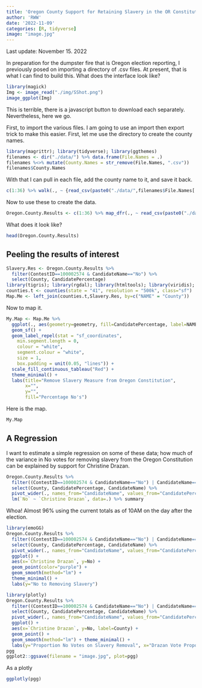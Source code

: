 ```yaml
---
title: 'Oregon County Support for Retaining Slavery in the OR Constitution'
author: 'RWW'
date: '2022-11-09'
categories: [R, tidyverse]
image: "image.jpg"
---
```


Last update: November 15. 2022

In preparation for the dumpster fire that is Oregon election reporting, I previously posed on importing a directory of .csv files.  At present, that is what I can find to build this.  What does the interface look like?

```r
library(magick)
Img <- image_read("./img/SShot.png")
image_ggplot(Img)
```


This is terrible, there is a javascript button to download each separately.  Nevertheless, here we go.

First, to import the various files.  I am going to use an import then export trick to make this easier.  First, let me use the directory to create the county names.

```r
library(magrittr); library(tidyverse); library(ggthemes)
filenames <- dir("./data/") %>% data.frame(File.Names = .)
filenames %<>% mutate(County.Names = str_remove(File.Names, ".csv"))
filenames$County.Names
```

With that I can pull in each file, add the county name to it, and save it back.

```r
c(1:36) %>% walk(., ~ {read_csv(paste0("./data/",filenames$File.Names[.x], sep="")) %>% mutate(County = filenames$County.Names[.x]) %>% write.csv(., file=paste0("./data/",filenames$File.Names[.x], sep=""), row.names=FALSE)})
```
Now to use these to create the data.

```r
Oregon.County.Results <- c(1:36) %>% map_dfr(., ~ read_csv(paste0("./data/",filenames$File.Names[.x], sep="")))
```

What does it look like?

```r
head(Oregon.County.Results)
```

## Peeling the results of interest

```r
Slavery.Res <- Oregon.County.Results %>%
  filter(ContestID==100002574 & CandidateName=="No") %>%
  select(County, CandidatePercentage)
library(tigris); library(rgdal); library(htmltools); library(viridis); library(sf); library(ggrepel)
counties.t <- counties(state = "41", resolution = "500k", class="sf")
Map.Me <- left_join(counties.t,Slavery.Res, by=c("NAME" = "County"))
```

Now to map it.

```r
My.Map <- Map.Me %>% 
  ggplot(., aes(geometry=geometry, fill=CandidatePercentage, label=NAME, group=NAME)) + 
  geom_sf() +
  geom_label_repel(stat = "sf_coordinates",
    min.segment.length = 0,
    colour = "white",
    segment.colour = "white",
    size = 1,
    box.padding = unit(0.05, "lines")) +
  scale_fill_continuous_tableau("Red") + 
  theme_minimal() + 
  labs(title="Remove Slavery Measure from Oregon Constitution", 
       x="", 
       y="", 
       fill="Percentage No's")
```

Here is the map.

```r
My.Map
```

## A Regression

I want to estimate a simple regression on some of these data; how much of the variance in No votes for removing slavery from the Oregon Constitution can be explained by support for Christine Drazan.

```r
Oregon.County.Results %>% 
  filter((ContestID==100002574 & CandidateName=="No") | CandidateName=="Christine Drazan") %>% 
  select(County, CandidatePercentage, CandidateName) %>%
  pivot_wider(., names_from="CandidateName", values_from="CandidatePercentage") %>% 
  lm(`No` ~ `Christine Drazan`, data=.) %>% summary
```


Whoa!  Almost 96% using the current totals as of 10AM on the day after the election.

```r
library(emoGG)
Oregon.County.Results %>% 
  filter((ContestID==100002574 & CandidateName=="No") | CandidateName=="Christine Drazan") %>% 
  select(County, CandidatePercentage, CandidateName) %>%
  pivot_wider(., names_from="CandidateName", values_from="CandidatePercentage") %>% 
  ggplot() + 
  aes(x=`Christine Drazan`, y=No) + 
  geom_point(color="purple") + 
  geom_smooth(method="lm") +
  theme_minimal() +
  labs(y="No to Removing Slavery")
```



```r
library(plotly)
Oregon.County.Results %>% 
  filter((ContestID==100002574 & CandidateName=="No") | CandidateName=="Christine Drazan") %>% 
  select(County, CandidatePercentage, CandidateName) %>%
  pivot_wider(., names_from="CandidateName", values_from="CandidatePercentage") %>% 
  ggplot() + 
  aes(x=`Christine Drazan`, y=No, label=County) + 
  geom_point() + 
  geom_smooth(method="lm") + theme_minimal() +
  labs(y="Proportion No Votes on Slavery Removal", x="Drazan Vote Proportion", title="Removing Slavery for Convicts from Oregon's Constitution and Drazan Vote", subtitle="By Oregon County, Correlation: 0.9775") -> pgg
pgg
ggplot2::ggsave(filename = "image.jpg", plot=pgg)
```

As a plotly

```r
ggplotly(pgg)
```

